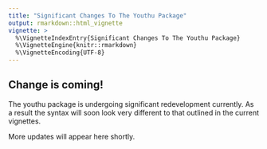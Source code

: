 ```yaml
---
title: "Significant Changes To The Youthu Package"
output: rmarkdown::html_vignette
vignette: >
  %\VignetteIndexEntry{Significant Changes To The Youthu Package}
  %\VignetteEngine{knitr::rmarkdown}
  %\VignetteEncoding{UTF-8}
---
```


## Change is coming!

The youthu package is undergoing significant redevelopment currently. As a result the syntax will soon look very different to that outlined in the current vignettes.

More updates will appear here shortly.

